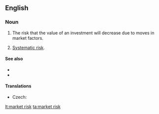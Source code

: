 ==English==

===Noun===
{{en-noun|head=[[market]] [[risk]]|s|-}}

# {{finance}} The risk that the value of an investment will decrease due to moves in market factors.
# {{finance}} [[systematic risk|Systematic risk]].

====See also====
*{{pedialite}}
*{{pedialite|Modern portfolio theory}}

====Translations====
{{trans-top|type of risk}}
* Czech: {{t-|cs|tržní riziko|n}}
{{trans-mid}}
{{trans-bottom}}

[[lt:market risk]]
[[ta:market risk]]